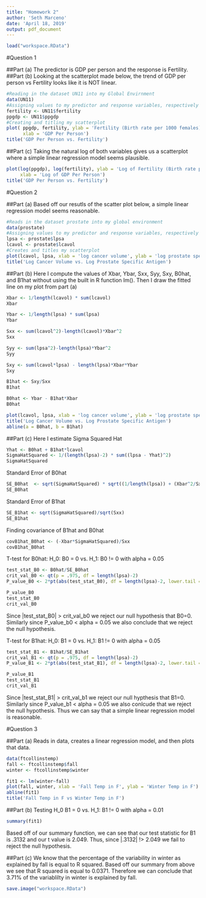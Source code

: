 ```yaml
---
title: "Homework 2"
author: 'Seth Marceno'
date: 'April 18, 2019'
output: pdf_document
---
```


```r
load("workspace.RData")
```


#Question 1

##Part (a) 
The predictor is GDP per person and the response is Fertility.
##Part (b) 
Looking at the scatterplot made below, the trend of GDP per person vs Fertility looks like it is NOT linear.
```r
#Reading in the dataset UN11 into my Global Envirnment
data(UN11)
#Assigning values to my predictor and response variables, respectively
fertility <- UN11$fertility 
ppgdp <- UN11$ppgdp
#Creating and titling my scatterplot
plot( ppgdp, fertility, ylab = 'Fertility (Birth rate per 1000 females)', 
      xlab = 'GDP Per Person')
title('GDP Per Person vs. Fertility')
```

##Part (c) 
Taking the natural log of both variables gives us a scatterplot where a simple linear regression model seems plausible.
```r
plot(log(ppgdp), log(fertility), ylab = 'Log of Fertility (Birth rate per 1000 females)', 
     xlab = 'Log of GDP Per Person')
title('GDP Per Person vs. Fertility')
```

#Question 2

##Part (a) 
Based off our resutls of the scatter plot below, a simple linear regression model seems reasonable.
```r
#Reads in the dataset prostate into my global environment
data(prostate)
#Assigning values to my predictor and response variables, respectively
lpsa <- prostate$lpsa
lcavol <- prostate$lcavol
#Creates and titles my scatterplot
plot(lcavol, lpsa, xlab = 'log cancer volume', ylab = 'log prostate specific antigen')
title('Log Cancer Volume vs. Log Prostate Specific Antigen')
```

##Part (b) 
Here I compute the values of Xbar, Ybar, Sxx, Syy, Sxy, B0hat, and B1hat without using the built in R function lm(). Then I draw the fitted line on my plot from part (a)
```r
Xbar <- 1/length(lcavol) * sum(lcavol)
Xbar
```

```r
Ybar <- 1/length(lpsa) * sum(lpsa)
Ybar
```

```r
Sxx <- sum(lcavol^2)-length(lcavol)*Xbar^2
Sxx
```

```r
Syy <- sum(lpsa^2)-length(lpsa)*Ybar^2
Syy
```

```r
Sxy <- sum(lcavol*lpsa) - length(lpsa)*Xbar*Ybar
Sxy
```

```r
B1hat <- Sxy/Sxx
B1hat
```

```r
B0hat <- Ybar - B1hat*Xbar
B0hat
```

```r
plot(lcavol, lpsa, xlab = 'log cancer volume', ylab = 'log prostate specific antigen')
title('Log Cancer Volume vs. Log Prostate Specific Antigen')
abline(a = B0hat, b = B1hat)
```




##Part (c) 
Here I estimate Sigma Squared Hat
```r
Yhat <- B0hat + B1hat*lcavol
SigmaHatSquared <- 1/(length(lpsa)-2) * sum((lpsa - Yhat)^2)
SigmaHatSquared
```

Standard Error of B0hat
```r
SE_B0hat  <- sqrt(SigmaHatSquared) * sqrt((1/length(lpsa)) + (Xbar^2/Sxx))
SE_B0hat
```

Standard Error of B1hat
```r

SE_B1hat <- sqrt(SigmaHatSquared)/sqrt(Sxx)
SE_B1hat
```

Finding covariance of B1hat and B0hat
```r
covB1hat_B0hat <- (-Xbar*SigmaHatSquared)/Sxx
covB1hat_B0hat
```


T-test for B0hat: H_0: B0 = 0 vs. H_1: B0 != 0 with alpha = 0.05
```r
test_stat_B0 <- B0hat/SE_B0hat
crit_val_B0 <- qt(p = .975, df = length(lpsa)-2)
P_value_B0 <- 2*pt(abs(test_stat_B0), df = length(lpsa)-2, lower.tail = FALSE)

P_value_B0
test_stat_B0
crit_val_B0
```
Since |test_stat_B0| > crit_val_b0 we reject our null hypothesis that B0=0. Similarly since P_value_b0 < alpha = 0.05 we also conclude that we reject the null hypothesis.



T-test for B1hat: H_0: B1 = 0 vs. H_1: B1 != 0 with alpha = 0.05
```r
test_stat_B1 <- B1hat/SE_B1hat
crit_val_B1 <- qt(p = .975, df = length(lpsa)-2)
P_value_B1 <- 2*pt(abs(test_stat_B1), df = length(lpsa)-2, lower.tail = FALSE)

P_value_B1
test_stat_B1
crit_val_B1
```
Since |test_stat_B1| > crit_val_b1 we reject our null hypthesis that B1=0. Similarly since P_value_b1 < alpha = 0.05 we also conlcude that we reject the null hypothesis. Thus we can say that a simple linear regression model is reasonable.




#Question 3

##Part (a)
Reads in data, creates a linear regression model, and then plots that data.
```r
data(ftcollinstemp)
fall <- ftcollinstemp$fall
winter <- ftcollinstemp$winter

fit1 <- lm(winter~fall)
plot(fall, winter, xlab = 'Fall Temp in F', ylab = 'Winter Temp in F')
abline(fit1)
title('Fall Temp in F vs Winter Temp in F')
```


##Part (b)
Testing H_0 B1 = 0 vs. H_1: B1 != 0 with alpha = 0.01
```r
summary(fit1)

```
Based off of our summary function, we can see that our test statistic for B1 is .3132 and our t value is 2.049. Thus, since |.3132| !> 2.049 we fail to reject the null hypothesis. 


##Part (c)
We know that the percentage of the variability in winter as explained by fall is equal to R squared. Based off our summary from above we see that R squared is equal to 0.0371. Therefore we can conclude that 3.71% of the variablilty in winter is explained by fall. 






```r
save.image("workspace.RData")
```










